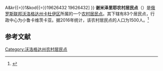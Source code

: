 {{Infobox Settlement
| official_name = 谢米泽里耶农村居民点
| native_name = Сельское поселение Семизерье
| settlement_type = [[农村居民点|农村居民点]]
| subdivision_type = [[国家|国家]]
| subdivision_type1 = [[州_(俄罗斯)|州]]
| subdivision_type2 = [[区_(苏联)|区]]
| subdivision_name = {{RUS}}
| subdivision_name1 = [[沃洛格达州|沃洛格达州]]
| subdivision_name2 = [[卡杜伊区|卡杜伊区]]
| seat_type = 行政中心
| seat = 小鲁卡维茨卡亚
| population_as_of=2016
| population_footnotes = <ref name=stat />
| population_total = 1500
| coordinates_display = inline,title
| latd = 59.1955555555556 | latm =  | lats =  | latNS = N
| longd = 37.1911111111111 | longm =  | longs =  | longEW = E
| timezone = [[莫斯科时间|MSK]]
| utc_offset = +3
| blank_name = [[俄罗斯市政土地区划代码|OKTMO编码]]
| blank_info = [http://classif.spb.ru/classificators/view/tma.php?st{{=}}A&kr{{=}}1&kod{{=}}19626432 19626432]
}}
'''谢米泽里耶农村居民点'''（{{lang-ru|Сельское поселение Семизерье}}）是[[俄罗斯联邦|俄罗斯联邦]][[沃洛格达州|沃洛格达州]][[卡杜伊区|卡杜伊区]]所属的一个[[农村居民点|农村居民点]]。其下辖有83个居民点，行政中心为小鲁卡维茨卡亚。据2016年统计，该农村居民点的人口为1500人。<ref name=stat>{{cite web | url = http://www.gks.ru/free_doc/doc_2016/bul_dr/mun_obr2016.rar | title = Численность населения Российской Федерации по муниципальным образованиям на 1 января 2016 года | language = ru | accessdate = 2016-12-29 | archive-date = 2019-05-13 | archive-url = https://web.archive.org/web/20190513150350/http://www.gks.ru/free_doc/doc_2016/bul_dr/mun_obr2016.rar | dead-url = no }}</ref>

== 参考文献 ==
{{reflist}}

{{Russia-stub}}

[[Category:沃洛格达州农村居民点|Category:沃洛格达州农村居民点]]